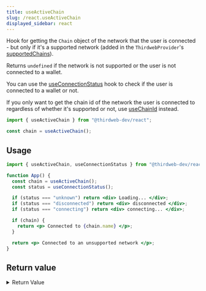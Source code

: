 ```yaml
---
title: useActiveChain
slug: /react.useActiveChain
displayed_sidebar: react
---
```


Hook for getting the `Chain` object of the network that the user is connected - but only if
it's a supported network (added in the `ThirdwebProvider`'s [supportedChains](/react/react.thirdwebprovider#supportedchains-optional)).

Returns `undefined` if the network is not supported or the user is not connected to a wallet.

You can use the [useConnectionStatus](/react/react.useconnectionstatus) hook to check if the user is connected to a wallet or not.

If you only want to get the chain id of the network the user is connected to regardless of whether it's supported or not, use [useChainId](/react/react.usechainid) instead.

```jsx
import { useActiveChain } from "@thirdweb-dev/react";

const chain = useActiveChain();
```

## Usage

```jsx
import { useActiveChain, useConnectionStatus } from "@thirdweb-dev/react";

function App() {
  const chain = useActiveChain();
  const status = useConnectionStatus();

  if (status === "unknown") return <div> Loading... </div>;
  if (status === "disconnected") return <div> disconnected </div>;
  if (status === "connecting") return <div> connecting... </div>;

  if (chain) {
    return <p> Connected to {chain.name} </p>;
  }

  return <p> Connected to an unsupported network </p>;
}
```

## Return value

<details>
  <summary>Return Value</summary>
  <div>

An object of type `Chain` from `@thirdweb-dev/chains` package containing various information about the network, or `undefined` if the network is not supported or user is not connected to a wallet.

```ts
Chain | undefined;
```

```ts
type Chain = {
  name: string;
  chain: string;
  icon?: {
    url: string;
    width: number;
    height: number;
    format: string;
    sizes?: readonly number[];
  };
  rpc: readonly string[];
  features?: Readonly<Array<{ name: string }>>;
  faucets?: readonly string[];
  nativeCurrency: {
    name: string;
    symbol: string;
    decimals: number;
  };
  infoURL?: string;
  shortName: string;
  chainId: number;
  networkId?: number;
  ens?: {
    registry: string;
  };
  explorers?: Readonly<
    Array<{
      name: string;
      url: string;
      standard: string;
    }>
  >;
  testnet: boolean;
  slug: string;
  slip44?: number;
  status?: string;
};
```

</div>
</details>
